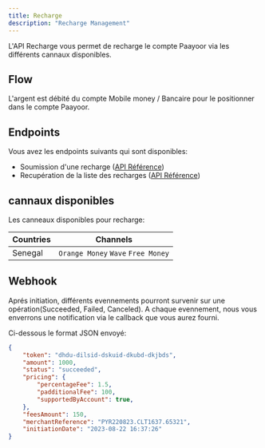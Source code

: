 ```yaml
---
title: Recharge
description: "Recharge Management"
---
```


L'API Recharge vous permet de recharge le compte Paayoor via les différents cannaux disponibles.

## Flow

L'argent est débité du compte Mobile money / Bancaire pour le positionner dans le compte Paayoor.

## Endpoints

Vous avez les endpoints suivants qui sont disponibles:

- Soumission d'une recharge ([API Référence](https://auth.paayoor.com/register))
- Recupération de la liste des recharges ([API Référence](https://auth.paayoor.com/register))

## cannaux disponibles

Les canneaux disponibles pour recharge:

| Countries | Channels         |
| --------- | ---------------- |
| Senegal   | `Orange Money`  `Wave` `Free Money` |

## Webhook

Aprés initiation, différents evennements pourront survenir sur une opération(Succeeded, Failed, Canceled). 
A chaque evennement, nous vous enverrons une notification via le callback que vous aurez fourni.

Ci-dessous le format JSON envoyé:

```json
{
    "token": "dhdu-dilsid-dskuid-dkubd-dkjbds",
    "amount": 1000,
    "status": "succeeded",
    "pricing": {
        "percentageFee": 1.5,
        "padditionalFee": 100,
        "supportedByAccount": true,
    },
    "feesAmount": 150,
    "merchantReference": "PYR220823.CLT1637.65321",
    "initiationDate": "2023-08-22 16:37:26"
}
```

